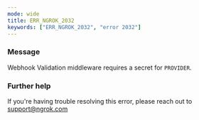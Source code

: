 ```yaml
---
mode: wide
title: ERR_NGROK_2032
keywords: ["ERR_NGROK_2032", "error 2032"]
---
```



### Message

Webhook Validation middleware requires a secret for `PROVIDER`.

<ErrorDetails />

### Further help

If you're having trouble resolving this error, please reach out to [support@ngrok.com](mailto:support@ngrok.com?subject=Help%20with%20ERR_NGROK_2032)
